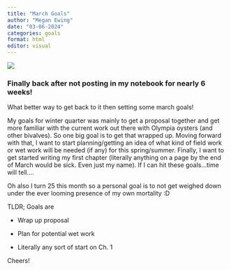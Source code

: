 ```yaml
---
title: "March Goals"
author: "Megan Ewing"
date: "03-06-2024"
categories: goals
format: html
editor: visual
---
```


![](https://64.media.tumblr.com/936a46eb2d64e34523d6a892848235d5/d2ece80c4304cf73-0c/s540x810/478416138849277e2607caf79b6eb39d9b6d2e51.gifv)

### Finally back after not posting in my notebook for nearly 6 weeks!

What better way to get back to it then setting some march goals!

My goals for winter quarter was mainly to get a proposal together and get more familiar with the current work out there with Olympia oysters (and other bivalves). So one big goal is to get that wrapped up. Moving forward with that, I want to start planning/getting an idea of what kind of field work or wet work will be needed (if any) for this spring/summer. Finally, I want to get started writing my first chapter (literally anything on a page by the end of March would be sick. Even just my name). If I can hit these goals...time will tell....

Oh also I turn 25 this month so a personal goal is to not get weighed down under the ever looming presence of my own mortality :D

TLDR; Goals are

-   Wrap up proposal

-   Plan for potential wet work

-   Literally any sort of start on Ch. 1

Cheers!
